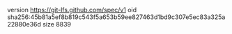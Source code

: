 version https://git-lfs.github.com/spec/v1
oid sha256:45b81a5ef8b819c543f5a653b59ee827463d1bd9c307e5ec83a325a22880e36d
size 8839
